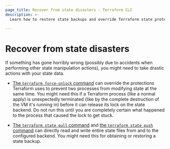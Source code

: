 ```yaml
---
page_title: Recover from state disasters - Terraform CLI
description: >-
  Learn how to restore state backups and override Terraform state protections to fix state errors with the Terraform CLI.

---
```


# Recover from state disasters

If something has gone horribly wrong (possibly due to accidents when performing
other state manipulation actions), you might need to take drastic actions with
your state data.

- [The `terraform force-unlock` command](/terraform/cli/commands/force-unlock) can
  override the protections Terraform uses to prevent two processes from
  modifying state at the same time. You might need this if a Terraform process
  (like a normal apply) is unexpectedly terminated (like by the complete
  destruction of the VM it's running in) before it can release its lock on the
  state backend. Do not run this until you are completely certain what happened
  to the process that caused the lock to get stuck.

- [The `terraform state pull` command](/terraform/cli/commands/state/pull) and
  [the `terraform state push` command](/terraform/cli/commands/state/push) can
  directly read and write entire state files from and to the configured backend.
  You might need this for obtaining or restoring a state backup.
